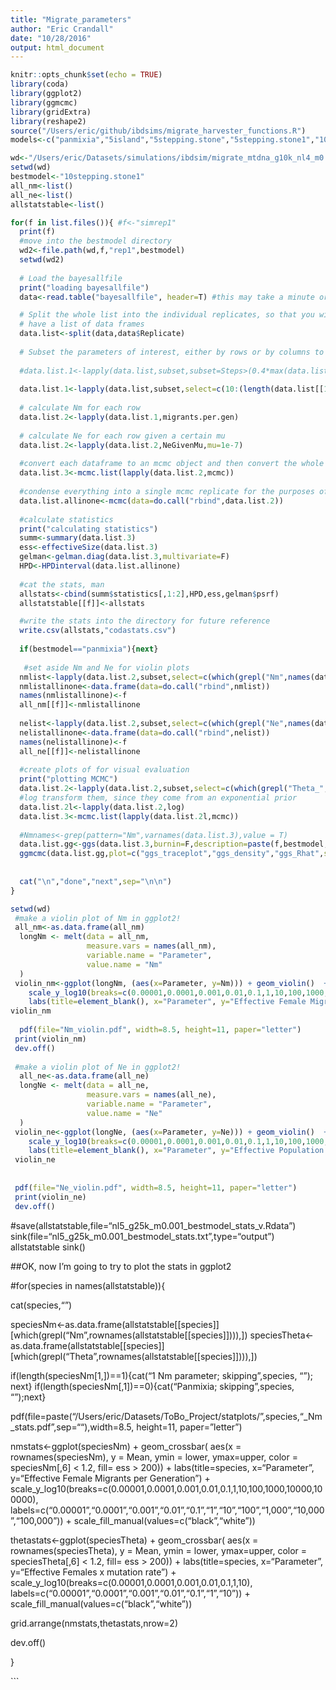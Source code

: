 ```yaml
---
title: "Migrate_parameters"
author: "Eric Crandall"
date: "10/28/2016"
output: html_document
---
```


```r
knitr::opts_chunk$set(echo = TRUE)
library(coda)
library(ggplot2)
library(ggmcmc)
library(gridExtra)
library(reshape2)
source("/Users/eric/github/ibdsims/migrate_harvester_functions.R")
models<-c("panmixia","5island","5stepping.stone","5stepping.stone1","10island","10stepping.stone","10stepping.stone1")
```


```r
wd<-"/Users/eric/Datasets/simulations/ibdsim/migrate_mtdna_g10k_nl4_m0.01"
setwd(wd)
bestmodel<-"10stepping.stone1"
all_nm<-list()
all_ne<-list()
allstatstable<-list()

for(f in list.files()){ #f<-"simrep1"
  print(f)
  #move into the bestmodel directory
  wd2<-file.path(wd,f,"rep1",bestmodel)
  setwd(wd2)
  
  # Load the bayesallfile
  print("loading bayesallfile")
  data<-read.table("bayesallfile", header=T) #this may take a minute or two

  # Split the whole list into the individual replicates, so that you will
  # have a list of data frames
  data.list<-split(data,data$Replicate)
  
  # Subset the parameters of interest, either by rows or by columns to remove uninteresting columns
  
  #data.list.1<-lapply(data.list,subset,subset=Steps>(0.4*max(data.list[[1]]$Steps)))# by rows. Removing burnin. First 40% First 20,000 samples out of 50,000 or 10 million steps out of 25 million
  
  data.list.1<-lapply(data.list,subset,select=c(10:(length(data.list[[1]])-8))) #by columns.
  
  # calculate Nm for each row
  data.list.2<-lapply(data.list.1,migrants.per.gen)
  
  # calculate Ne for each row given a certain mu
  data.list.2<-lapply(data.list.2,NeGivenMu,mu=1e-7)
  
  #convert each dataframe to an mcmc object and then convert the whole thing to an mcmc list
  data.list.3<-mcmc.list(lapply(data.list.2,mcmc))
  
  #condense everything into a single mcmc replicate for the purposes of HPDinterval
  data.list.allinone<-mcmc(data=do.call("rbind",data.list.2))
  
  #calculate statistics
  print("calculating statistics")
  summ<-summary(data.list.3)
  ess<-effectiveSize(data.list.3)
  gelman<-gelman.diag(data.list.3,multivariate=F)
  HPD<-HPDinterval(data.list.allinone)
  
  #cat the stats, man
  allstats<-cbind(summ$statistics[,1:2],HPD,ess,gelman$psrf)
  allstatstable[[f]]<-allstats

  #write the stats into the directory for future reference
  write.csv(allstats,"codastats.csv")
  
  if(bestmodel=="panmixia"){next}
  
   #set aside Nm and Ne for violin plots
  nmlist<-lapply(data.list.2,subset,select=c(which(grepl("Nm",names(data.list.2[[1]])))))
  nmlistallinone<-data.frame(data=do.call("rbind",nmlist))
  names(nmlistallinone)<-f
  all_nm[[f]]<-nmlistallinone
  
  nelist<-lapply(data.list.2,subset,select=c(which(grepl("Ne",names(data.list.2[[1]])))))
  nelistallinone<-data.frame(data=do.call("rbind",nelist))
  names(nelistallinone)<-f
  all_ne[[f]]<-nelistallinone
  
  #create plots of for visual evaluation
  print("plotting MCMC")
  data.list.2<-lapply(data.list.2,subset,select=c(which(grepl("Theta_",names(data.list.2[[1]])) | grepl("M_",names(data.list.2[[1]])) | grepl("Nm_",names(data.list.2[[1]])) |grepl("Ne_",names(data.list.2[[1]])) |grepl("lnPost",names(data.list.2[[1]])))))
  #log transform them, since they come from an exponential prior
  data.list.2l<-lapply(data.list.2,log)
  data.list.3<-mcmc.list(lapply(data.list.2l,mcmc))
  
  #Nmnames<-grep(pattern="Nm",varnames(data.list.3),value = T)
  data.list.gg<-ggs(data.list.3,burnin=F,description=paste(f,bestmodel,sep="_"))
  ggmcmc(data.list.gg,plot=c("ggs_traceplot","ggs_density","ggs_Rhat",simplify_traceplot=25),file=paste(wd2,"/",paste(f,bestmodel,sep="_"),".pdf",sep=""))
  
  
  cat("\n","done","next",sep="\n\n")
}
```

```r
setwd(wd)
 #make a violin plot of Nm in ggplot2!
 all_nm<-as.data.frame(all_nm)
  longNm <- melt(data = all_nm,
                 measure.vars = names(all_nm),
                 variable.name = "Parameter",
                 value.name = "Nm"
  )
 violin_nm<-ggplot(longNm, (aes(x=Parameter, y=Nm))) + geom_violin()  + 
    scale_y_log10(breaks=c(0.00001,0.0001,0.001,0.01,0.1,1,10,100,1000,10000,100000), limits=c(1,100), labels=c("0.00001","0.0001","0.001","0.01","0.1","1","10","100","1,000","10,000","100,000")) +
    labs(title=element_blank(), x="Parameter", y="Effective Female Migrants per Generation") + coord_flip()
violin_nm
 
  pdf(file="Nm_violin.pdf", width=8.5, height=11, paper="letter") 
 print(violin_nm)
 dev.off()
 
 #make a violin plot of Ne in ggplot2!
  all_ne<-as.data.frame(all_ne)
  longNe <- melt(data = all_ne,
                 measure.vars = names(all_ne),
                 variable.name = "Parameter",
                 value.name = "Ne"
  )
 violin_ne<-ggplot(longNe, (aes(x=Parameter, y=Ne))) + geom_violin()  + 
    scale_y_log10(breaks=c(0.00001,0.0001,0.001,0.01,0.1,1,10,100,1000,10000,100000),limits=c(1000,1000000), labels=c("0.00001","0.0001","0.001","0.01","0.1","1","10","100","1,000","10,000","100,000")) +
    labs(title=element_blank(), x="Parameter", y="Effective Population Size") + coord_flip()
 violin_ne
 
 
 pdf(file="Ne_violin.pdf", width=8.5, height=11, paper="letter") 
 print(violin_ne)
 dev.off()
```

 


#save(allstatstable,file="nl5_g25k_m0.001_bestmodel_stats_v.Rdata")
sink(file="nl5_g25k_m0.001_bestmodel_stats.txt",type="output")
allstatstable
sink()

##OK, now I'm going to try to plot the stats in ggplot2

#for(species in names(allstatstable)){
  
  cat(species,"\n")
  
  speciesNm<-as.data.frame(allstatstable[[species]][which(grepl("Nm",rownames(allstatstable[[species]]))),])
  speciesTheta<-as.data.frame(allstatstable[[species]][which(grepl("Theta",rownames(allstatstable[[species]]))),])
  
  if(length(speciesNm[1,])==1){cat("1 Nm parameter; skipping",species, "\n"); next}
  if(length(speciesNm[,1])==0){cat("Panmixia; skipping",species, "\n");next}
  
  pdf(file=paste("/Users/eric/Datasets/ToBo_Project/statplots/",species,"_Nm_stats.pdf",sep=""),width=8.5, height=11, paper="letter")
  
  
  nmstats<-ggplot(speciesNm) + 
    geom_crossbar( aes(x = rownames(speciesNm), y = Mean, ymin = lower, ymax=upper, color = speciesNm[,6] < 1.2, fill= ess > 200)) + 
    labs(title=species, x="Parameter", y="Effective Female Migrants per Generation")  + 
    scale_y_log10(breaks=c(0.00001,0.0001,0.001,0.01,0.1,1,10,100,1000,10000,100000), labels=c("0.00001","0.0001","0.001","0.01","0.1","1","10","100","1,000","10,000","100,000")) +
    scale_fill_manual(values=c("black","white"))
  
   thetastats<-ggplot(speciesTheta) + 
    geom_crossbar( aes(x = rownames(speciesTheta), y = Mean, ymin = lower, ymax=upper, color = speciesTheta[,6] < 1.2, fill= ess > 200)) + 
    labs(title=species, x="Parameter", y="Effective Females x mutation rate")  + 
    scale_y_log10(breaks=c(0.00001,0.0001,0.001,0.01,0.1,1,10), labels=c("0.00001","0.0001","0.001","0.01","0.1","1","10")) +
    scale_fill_manual(values=c("black","white"))
  
  grid.arrange(nmstats,thetastats,nrow=2)
  
  dev.off()
  
}




 

```



